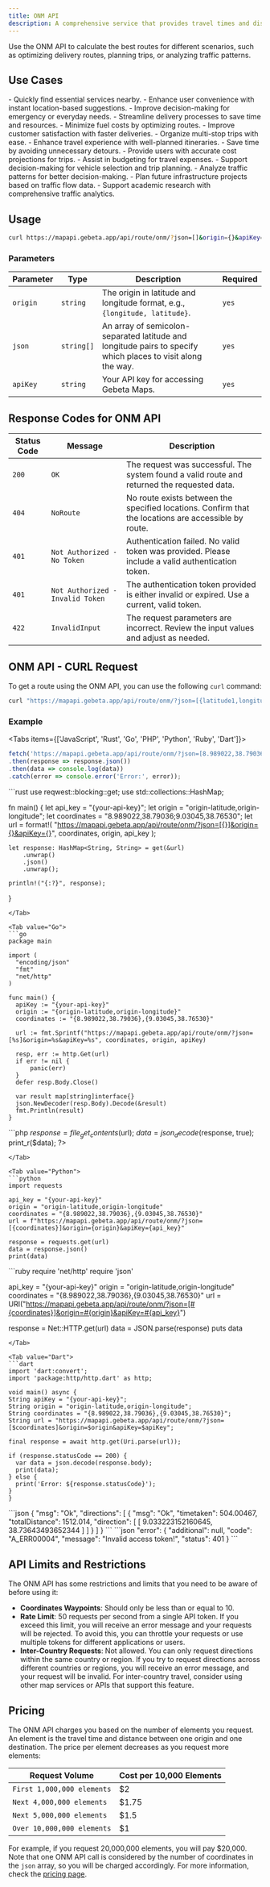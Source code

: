 ```yaml
---
title: ONM API
description: A comprehensive service that provides travel times and distances between multiple origins and destinations.
---
```


Use the ONM API to calculate the best routes for different scenarios, such as optimizing delivery routes, planning trips, or analyzing traffic patterns. 

## Use Cases

<Cards>
  <Card title="Nearest Point of Interest" description="Locate the nearest points of interest from your current location, such as restaurants, hospitals, or gas stations." icon="🏪">
    - Quickly find essential services nearby.
    - Enhance user convenience with instant location-based suggestions.
    - Improve decision-making for emergency or everyday needs.
  </Card>

  <Card title="Delivery Route Optimization" description="Optimize your delivery routes by finding the best order to visit multiple destinations." icon="📦">
    - Streamline delivery processes to save time and resources.
    - Minimize fuel costs by optimizing routes.
    - Improve customer satisfaction with faster deliveries.
  </Card>

  <Card title="Trip Planning" description="Plan your trips effectively by identifying the best routes to multiple destinations." icon="🗺️">
    - Organize multi-stop trips with ease.
    - Enhance travel experience with well-planned itineraries.
    - Save time by avoiding unnecessary detours.
  </Card>

  <Card title="Transportation Cost Estimation" description="Estimate transportation costs by calculating travel distances, fuel prices, and vehicle efficiency." icon="💰">
    - Provide users with accurate cost projections for trips.
    - Assist in budgeting for travel expenses.
    - Support decision-making for vehicle selection and trip planning.
  </Card>

  <Card title="Traffic Data Access" description="Utilize real-time and historical traffic data for research, planning, or forecasting purposes." icon="📊">
    - Analyze traffic patterns for better decision-making.
    - Plan future infrastructure projects based on traffic flow data.
    - Support academic research with comprehensive traffic analytics.
  </Card>
</Cards>

## Usage

```bash
curl https://mapapi.gebeta.app/api/route/onm/?json=[]&origin={}&apiKey={}
```

### Parameters

| **Parameter**        | **Type**  | **Description**                                                                                              | **Required** |
|----------------------|-----------|--------------------------------------------------------------------------------------------------------------|--------------|
| `origin`             | `string`  | The origin in latitude and longitude format, e.g., `{longitude, latitude}`.                                 | `yes`        |
| `json`               | `string[]`  | An array of semicolon-separated latitude and longitude pairs to specify which places to visit along the way. | `yes`        |
| `apiKey`             | `string`  | Your API key for accessing Gebeta Maps.                                                                      | `yes`        |

## Response Codes for ONM API

| Status Code | Message                         | Description                                                                                       |
|-------------|---------------------------------|---------------------------------------------------------------------------------------------------|
| `200`       | `OK`                            | The request was successful. The system found a valid route and returned the requested data.       |
| `404`       | `NoRoute`                       | No route exists between the specified locations. Confirm that the locations are accessible by route. |
| `401`       | `Not Authorized - No Token`     | Authentication failed. No valid token was provided. Please include a valid authentication token.   |
| `401`       | `Not Authorized - Invalid Token` | The authentication token provided is either invalid or expired. Use a current, valid token.       |
| `422`       | `InvalidInput`                  | The request parameters are incorrect. Review the input values and adjust as needed.               | 


## ONM API - CURL Request

To get a route using the ONM API, you can use the following `curl` command:

```bash
curl "https://mapapi.gebeta.app/api/route/onm/?json=[{latitude1,longitude1},{latitude2,longitude2}]&origin={origin-latitude,origin-longitude}&apiKey={your-api-key}"
```

### Example

<Tabs items={['JavaScript', 'Rust', 'Go', 'PHP', 'Python', 'Ruby', 'Dart']}>
  <Tab value="JavaScript">
  ```javascript
fetch('https://mapapi.gebeta.app/api/route/onm/?json=[8.989022,38.79036;9.03045,38.76530]&origin={origin-latitude,origin-longitude}&apiKey={your-api-key}')
  .then(response => response.json())
  .then(data => console.log(data))
  .catch(error => console.error('Error:', error));
  ```
  </Tab>
  
  <Tab value="Rust">
  ```rust
use reqwest::blocking::get;
use std::collections::HashMap;

fn main() {
    let api_key = "{your-api-key}";
    let origin = "origin-latitude,origin-longitude";
    let coordinates = "8.989022,38.79036;9.03045,38.76530";
    let url = format!(
        "https://mapapi.gebeta.app/api/route/onm/?json=[{}]&origin={}&apiKey={}",
        coordinates, origin, api_key
    );

    let response: HashMap<String, String> = get(&url)
        .unwrap()
        .json()
        .unwrap();

    println!("{:?}", response);
}
  ```
  </Tab>
  
  <Tab value="Go">
  ```go 
package main

import (
    "encoding/json"
    "fmt"
    "net/http"
)

func main() {
    apiKey := "{your-api-key}"
    origin := "{origin-latitude,origin-longitude}"
    coordinates := "{8.989022,38.79036},{9.03045,38.76530}"
    
    url := fmt.Sprintf("https://mapapi.gebeta.app/api/route/onm/?json=[%s]&origin=%s&apiKey=%s", coordinates, origin, apiKey)

    resp, err := http.Get(url)
    if err != nil {
        panic(err)
    }
    defer resp.Body.Close()

    var result map[string]interface{}
    json.NewDecoder(resp.Body).Decode(&result)
    fmt.Println(result)
}
  ```
  </Tab>
  
  <Tab value="PHP">
  ```php
<?php
$apiKey = "{your-api-key}";
$origin = "origin-latitude,origin-longitude";
$coordinates = "{8.989022,38.79036},{9.03045,38.76530}";
$url = "https://mapapi.gebeta.app/api/route/onm/?json=[{$coordinates}]&origin={$origin}&apiKey={$apiKey}";

$response = file_get_contents($url);
$data = json_decode($response, true);
print_r($data);
?>
  ```
  </Tab>
  
  <Tab value="Python">
  ```python
import requests

api_key = "{your-api-key}"
origin = "origin-latitude,origin-longitude"
coordinates = "{8.989022,38.79036},{9.03045,38.76530}"
url = f"https://mapapi.gebeta.app/api/route/onm/?json=[{coordinates}]&origin={origin}&apiKey={api_key}"

response = requests.get(url)
data = response.json()
print(data)
  ```
  </Tab>
  
  <Tab value="Ruby">
  ```ruby
require 'net/http'
require 'json'

api_key = "{your-api-key}"
origin = "origin-latitude,origin-longitude"
coordinates = "{8.989022,38.79036},{9.03045,38.76530}"
url = URI("https://mapapi.gebeta.app/api/route/onm/?json=[#{coordinates}]&origin=#{origin}&apiKey=#{api_key}")

response = Net::HTTP.get(url)
data = JSON.parse(response)
puts data
  ```
  </Tab>
  
  <Tab value="Dart">
  ```dart
import 'dart:convert';
import 'package:http/http.dart' as http;

void main() async {
  String apiKey = "{your-api-key}";
  String origin = "origin-latitude,origin-longitude";
  String coordinates = "{8.989022,38.79036},{9.03045,38.76530}";
  String url = "https://mapapi.gebeta.app/api/route/onm/?json=[$coordinates]&origin=$origin&apiKey=$apiKey";

  final response = await http.get(Uri.parse(url));

  if (response.statusCode == 200) {
    var data = json.decode(response.body);
    print(data);
  } else {
    print('Error: ${response.statusCode}');
  }
}
  ```  
  </Tab>
</Tabs>

<Accordions>
  <Accordion title="Success Response">
  ```json
{
  "msg": "Ok",
  "directions": [
    {
      "msg": "Ok",
      "timetaken": 504.00467,
      "totalDistance": 1512.014,
      "direction": [
        [
          9.033223152160645,
          38.73643493652344
        ]
      ]
    }
  ]
}
  ```
  </Accordion>
  <Accordion title="Error Response">
    ```json
"error": {
        "additional": null,
        "code": "A_ERR00004",
        "message": "Invalid access token!",
        "status": 401
    }
    ```
  </Accordion>
</Accordions>

## API Limits and Restrictions

The ONM API has some restrictions and limits that you need to be aware of before using it:

- **Coordinates Waypoints**: Should only be less than or equal to 10.
- **Rate Limit**: 50 requests per second from a single API token. If you exceed this limit, you will receive an error message and your requests will be rejected. To avoid this, you can throttle your requests or use multiple tokens for different applications or users.
- **Inter-Country Requests**: Not allowed. You can only request directions within the same country or region. If you try to request directions across different countries or regions, you will receive an error message, and your request will be invalid. For inter-country travel, consider using other map services or APIs that support this feature.

## Pricing

The ONM API charges you based on the number of elements you request. An element is the travel time and distance between one origin and one destination. The price per element decreases as you request more elements:

| Request Volume               | Cost per 10,000 Elements |
|------------------------------|---------------------------|
| `First 1,000,000 elements`   | $2                        |
| `Next 4,000,000 elements`    | $1.75                     |
| `Next 5,000,000 elements`    | $1.5                      |
| `Over 10,000,000 elements`   | $1                        |

For example, if you request 20,000,000 elements, you will pay $20,000. Note that one ONM API call is considered by the number of coordinates in the `json` array, so you will be charged accordingly. For more information, check the [pricing page](https://maps.gebeta.app/#/pricing).